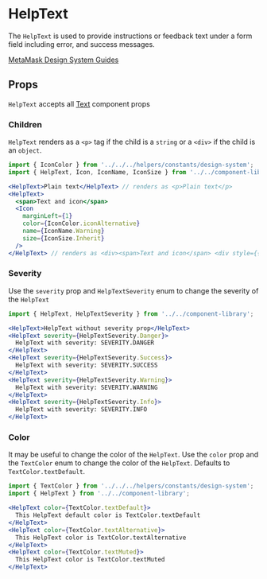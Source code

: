 


# HelpText

The `HelpText` is used to provide instructions or feedback text under a form field including error, and success messages.

[MetaMask Design System Guides](https://www.notion.so/MetaMask-Design-System-Guides-Design-f86ecc914d6b4eb6873a122b83c12940)

<Canvas>
  <Story id="components-componentlibrary-helptext--default-story" />
</Canvas>

## Props

<ArgsTable of={HelpText} />

`HelpText` accepts all [Text](/docs/components-componentlibrary-text--default-story#props) component props

<ArgsTable of={Text} />

### Children

`HelpText` renders as a `<p>` tag if the child is a `string` or a `<div>` if the child is an `object`.

```jsx
import { IconColor } from '../../../helpers/constants/design-system';
import { HelpText, Icon, IconName, IconSize } from '../../component-library';

<HelpText>Plain text</HelpText> // renders as <p>Plain text</p>
<HelpText>
  <span>Text and icon</span>
  <Icon
    marginLeft={1}
    color={IconColor.iconAlternative}
    name={IconName.Warning}
    size={IconSize.Inherit}
  />
</HelpText> // renders as <div><span>Text and icon</span> <div style={{background: icon/warning.svg}} /></div>
```

### Severity

Use the `severity` prop and `HelpTextSeverity` enum to change the severity of the `HelpText`

<Canvas>
  <Story id="components-componentlibrary-helptext--severity-story" />
</Canvas>

```jsx
import { HelpText, HelpTextSeverity } from '../../component-library';

<HelpText>HelpText without severity prop</HelpText>
<HelpText severity={HelpTextSeverity.Danger}>
  HelpText with severity: SEVERITY.DANGER
</HelpText>
<HelpText severity={HelpTextSeverity.Success}>
  HelpText with severity: SEVERITY.SUCCESS
</HelpText>
<HelpText severity={HelpTextSeverity.Warning}>
  HelpText with severity: SEVERITY.WARNING
</HelpText>
<HelpText severity={HelpTextSeverity.Info}>
  HelpText with severity: SEVERITY.INFO
</HelpText>
```

### Color

It may be useful to change the color of the `HelpText`. Use the `color` prop and the `TextColor` enum to change the color of the `HelpText`. Defaults to `TextColor.textDefault`.

<Canvas>
  <Story id="components-componentlibrary-helptext--color-story" />
</Canvas>

```jsx
import { TextColor } from '../../../helpers/constants/design-system';
import { HelpText } from '../../component-library';

<HelpText color={TextColor.textDefault}>
  This HelpText default color is TextColor.textDefault
</HelpText>
<HelpText color={TextColor.textAlternative}>
  This HelpText color is TextColor.textAlternative
</HelpText>
<HelpText color={TextColor.textMuted}>
  This HelpText color is TextColor.textMuted
</HelpText>
```
